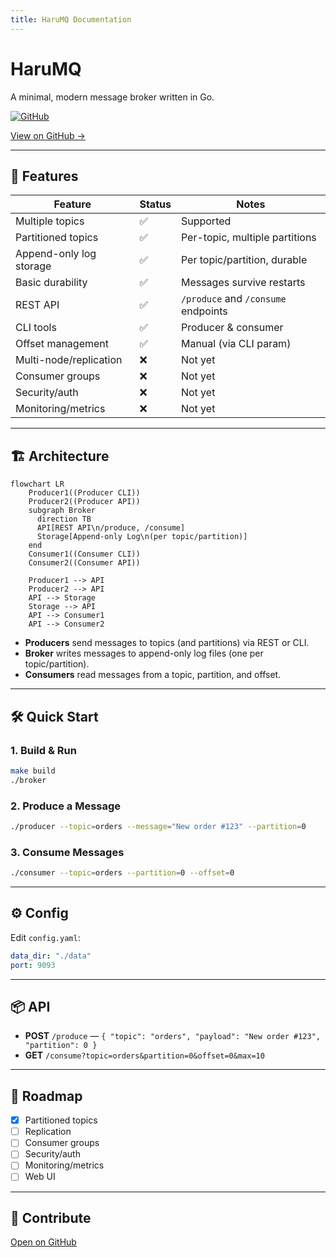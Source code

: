 ```yaml
---
title: HaruMQ Documentation
---
```


<div style={{ display: 'flex', flexDirection: 'column', alignItems: 'center' }}>

# HaruMQ

A minimal, modern message broker written in Go.

[![GitHub](https://img.shields.io/github/stars/Hareesh108/haruMQ?style=social)](https://github.com/Hareesh108/haruMQ)

[View on GitHub →](https://github.com/Hareesh108/haruMQ)

---

## 🚀 Features

| Feature                 | Status | Notes                               |
| ----------------------- | ------ | ----------------------------------- |
| Multiple topics         | ✅     | Supported                           |
| Partitioned topics      | ✅     | Per-topic, multiple partitions      |
| Append-only log storage | ✅     | Per topic/partition, durable        |
| Basic durability        | ✅     | Messages survive restarts           |
| REST API                | ✅     | `/produce` and `/consume` endpoints |
| CLI tools               | ✅     | Producer & consumer                 |
| Offset management       | ✅     | Manual (via CLI param)              |
| Multi-node/replication  | ❌     | Not yet                             |
| Consumer groups         | ❌     | Not yet                             |
| Security/auth           | ❌     | Not yet                             |
| Monitoring/metrics      | ❌     | Not yet                             |

---

## 🏗️ Architecture

```mermaid
flowchart LR
    Producer1((Producer CLI))
    Producer2((Producer API))
    subgraph Broker
      direction TB
      API[REST API\n/produce, /consume]
      Storage[Append-only Log\n(per topic/partition)]
    end
    Consumer1((Consumer CLI))
    Consumer2((Consumer API))

    Producer1 --> API
    Producer2 --> API
    API --> Storage
    Storage --> API
    API --> Consumer1
    API --> Consumer2
```

- **Producers** send messages to topics (and partitions) via REST or CLI.
- **Broker** writes messages to append-only log files (one per topic/partition).
- **Consumers** read messages from a topic, partition, and offset.

---

## 🛠️ Quick Start

### 1. Build & Run

```sh
make build
./broker
```

### 2. Produce a Message

```sh
./producer --topic=orders --message="New order #123" --partition=0
```

### 3. Consume Messages

```sh
./consumer --topic=orders --partition=0 --offset=0
```

---

## ⚙️ Config

Edit `config.yaml`:

```yaml
data_dir: "./data"
port: 9093
```

---

## 📦 API

- **POST** `/produce` — `{ "topic": "orders", "payload": "New order #123", "partition": 0 }`
- **GET** `/consume?topic=orders&partition=0&offset=0&max=10`

---

## 📝 Roadmap

- [x] Partitioned topics
- [ ] Replication
- [ ] Consumer groups
- [ ] Security/auth
- [ ] Monitoring/metrics
- [ ] Web UI

---

## 🤝 Contribute

[Open on GitHub](https://github.com/Hareesh108/haruMQ)

</div>
